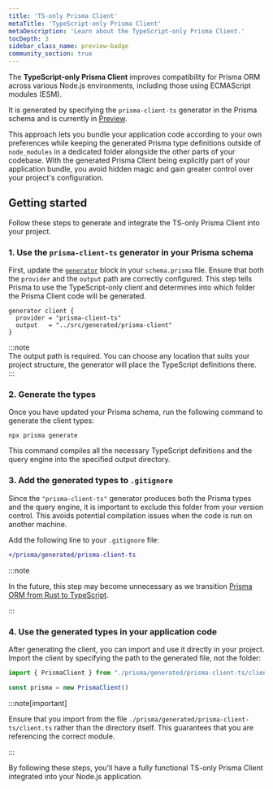 ```yaml
---
title: 'TS-only Prisma Client'  
metaTitle: 'TypeScript-only Prisma Client'  
metaDescription: 'Learn about the TypeScript-only Prisma Client.'  
tocDepth: 3  
sidebar_class_name: preview-badge
community_section: true
---
```


The **TypeScript-only Prisma Client** improves compatibility for Prisma ORM across various Node.js environments, including those using ECMAScript modules (ESM). 

It is generated by specifying the `prisma-client-ts` generator in the Prisma schema and is currently in [Preview](/orm/more/releases#preview). 

This approach lets you bundle your application code according to your own preferences while keeping the generated Prisma type definitions outside of `node_modules` in a dedicated folder alongside the other parts of your codebase. With the generated Prisma Client being explicitly part of your application bundle, you avoid hidden magic and gain greater control over your project's configuration.

## Getting started

Follow these steps to generate and integrate the TS-only Prisma Client into your project.

### 1. Use the `prisma-client-ts` generator in your Prisma schema

First, update the [`generator`](/orm/prisma-schema/overview/generators) block in your `schema.prisma` file. Ensure that both the `provider` and the `output` path are correctly configured. This step tells Prisma to use the TypeScript-only client and determines into which folder the Prisma Client code will be generated.

```prisma file=schema.prisma
generator client {
  provider = "prisma-client-ts"
  output   = "../src/generated/prisma-client"
}
```

:::note  
The output path is required. You can choose any location that suits your project structure, the generator will place the TypeScript definitions there.  
:::

### 2. Generate the types

Once you have updated your Prisma schema, run the following command to generate the client types:

```terminal
npx prisma generate
```

This command compiles all the necessary TypeScript definitions and the query engine into the specified output directory.

### 3. Add the generated types to `.gitignore`

Since the `"prisma-client-ts"` generator produces both the Prisma types and the query engine, it is important to exclude this folder from your version control. This avoids potential compilation issues when the code is run on another machine.

Add the following line to your `.gitignore` file:

```diff
+/prisma/generated/prisma-client-ts
```

:::note

In the future, this step may become unnecessary as we transition [Prisma ORM from Rust to TypeScript](https://www.prisma.io/blog/rust-to-typescript-update-boosting-prisma-orm-performance?utm_source=docs&utm_medium=inline_text).

:::

### 4. Use the generated types in your application code

After generating the client, you can import and use it directly in your project. Import the client by specifying the path to the generated file, not the folder:

```ts
import { PrismaClient } from "./prisma/generated/prisma-client-ts/client.ts"

const prisma = new PrismaClient()
```

:::note[important]

Ensure that you import from the file `./prisma/generated/prisma-client-ts/client.ts` rather than the directory itself. This guarantees that you are referencing the correct module.

:::

By following these steps, you'll have a fully functional TS-only Prisma Client integrated into your Node.js application.